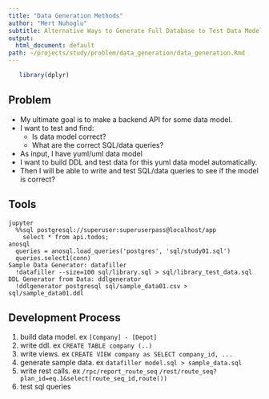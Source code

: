 ```yaml
---
title: "Data Generation Methods"
author: "Mert Nuhoglu"
subtitle: Alternative Ways to Generate Full Database to Test Data Model and APIs
output:
  html_document: default
path: ~/projects/study/problem/data_generation/data_generation.Rmd
---
```


```r
   library(dplyr)
```

## Problem

- My ultimate goal is to make a backend API for some data model.
- I want to test and find:
  - Is data model correct?
  - What are the correct SQL/data queries?
- As input, I have yuml/uml data model
- I want to build DDL and test data for this yuml data model automatically.
- Then I will be able to write and test SQL/data queries to see if the model is correct?

## Tools

    jupyter
      %%sql postgresql://superuser:superuserpass@localhost/app
        select * from api.todos;
    anosql
      queries = anosql.load_queries('postgres', 'sql/study01.sql')
      queries.select1(conn)
    Sample Data Generator: datafiller
      !datafiller --size=100 sql/library.sql > sql/library_test_data.sql
    DDL Generator from Data: ddlgenerator
      !ddlgenerator postgresql sql/sample_data01.csv > sql/sample_data01.ddl

## Development Process

1. build data model. ex `[Company] - [Depot]`
2. write ddl. ex `CREATE TABLE company (..)`
3. write views. ex `CREATE VIEW company as SELECT company_id, ...`
4. generate sample data. ex `datafiller model.sql > sample_data.sql`
5. write rest calls. ex `/rpc/report_route_seq` `/rest/route_seq?plan_id=eq.1&select(route_seq_id,route())`
6. test sql queries
